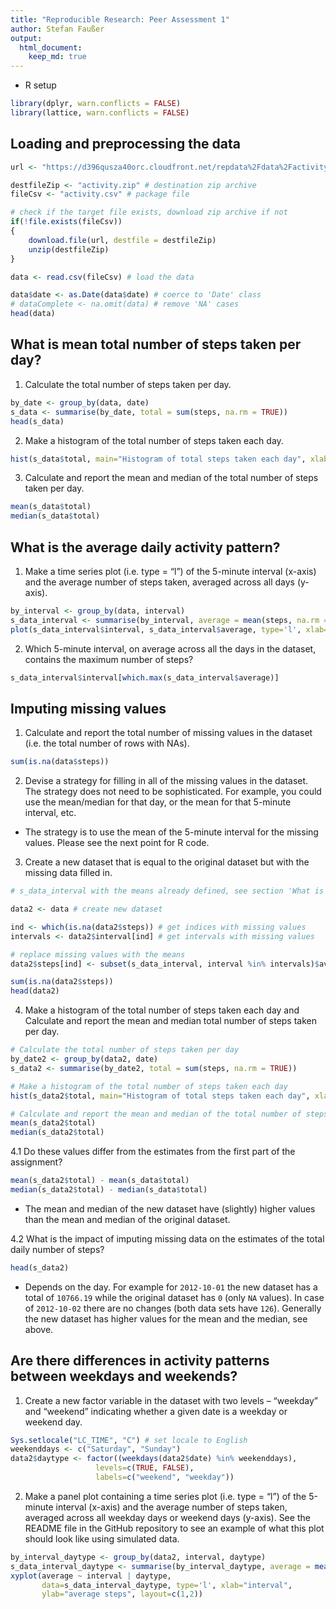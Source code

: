 ```yaml
---
title: "Reproducible Research: Peer Assessment 1"
author: Stefan Faußer
output: 
  html_document:
    keep_md: true
---
```


- R setup
```r
library(dplyr, warn.conflicts = FALSE)
library(lattice, warn.conflicts = FALSE)
```

## Loading and preprocessing the data

```r
url <- "https://d396qusza40orc.cloudfront.net/repdata%2Fdata%2Factivity.zip"

destfileZip <- "activity.zip" # destination zip archive
fileCsv <- "activity.csv" # package file

# check if the target file exists, download zip archive if not
if(!file.exists(fileCsv))
{
    download.file(url, destfile = destfileZip)
    unzip(destfileZip)
}

data <- read.csv(fileCsv) # load the data

data$date <- as.Date(data$date) # coerce to 'Date' class
# dataComplete <- na.omit(data) # remove 'NA' cases
head(data)
```

## What is mean total number of steps taken per day?

1. Calculate the total number of steps taken per day.
```r
by_date <- group_by(data, date)
s_data <- summarise(by_date, total = sum(steps, na.rm = TRUE))
head(s_data)
```

2. Make a histogram of the total number of steps taken each day.
```r
hist(s_data$total, main="Histogram of total steps taken each day", xlab="total steps", breaks=10)
```

3. Calculate and report the mean and median of the total number of steps taken per day.
```r
mean(s_data$total)
median(s_data$total)
```

## What is the average daily activity pattern?

1. Make a time series plot (i.e. type = "l") of the 5-minute interval (x-axis) and the average number of steps taken, averaged across all days (y-axis).

```r
by_interval <- group_by(data, interval)
s_data_interval <- summarise(by_interval, average = mean(steps, na.rm = TRUE))
plot(s_data_interval$interval, s_data_interval$average, type='l', xlab="interval", ylab="average steps")
```

2. Which 5-minute interval, on average across all the days in the dataset, contains the maximum number of steps?

```r
s_data_interval$interval[which.max(s_data_interval$average)]
```

## Imputing missing values

1. Calculate and report the total number of missing values in the dataset (i.e. the total number of rows with NAs).
```r
sum(is.na(data$steps))
```

2. Devise a strategy for filling in all of the missing values in the dataset. The strategy does not need to be sophisticated. For example, you could use the mean/median for that day, or the mean for that 5-minute interval, etc.

- The strategy is to use the mean of the 5-minute interval for the missing values. Please see the next point for R code.

3. Create a new dataset that is equal to the original dataset but with the missing data filled in.

```r
# s_data_interval with the means already defined, see section 'What is the average daily activity pattern'

data2 <- data # create new dataset

ind <- which(is.na(data2$steps)) # get indices with missing values
intervals <- data2$interval[ind] # get intervals with missing values

# replace missing values with the means
data2$steps[ind] <- subset(s_data_interval, interval %in% intervals)$average

sum(is.na(data2$steps))
head(data2)
```

4. Make a histogram of the total number of steps taken each day and Calculate and report the mean and median total number of steps taken per day.

```r
# Calculate the total number of steps taken per day
by_date2 <- group_by(data2, date)
s_data2 <- summarise(by_date2, total = sum(steps, na.rm = TRUE))

# Make a histogram of the total number of steps taken each day
hist(s_data2$total, main="Histogram of total steps taken each day", xlab="total steps", breaks=10)

# Calculate and report the mean and median of the total number of steps taken per day
mean(s_data2$total)
median(s_data2$total)
```

4.1 Do these values differ from the estimates from the first part of the assignment?

```r
mean(s_data2$total) - mean(s_data$total)
median(s_data2$total) - median(s_data$total)
```

- The mean and median of the new dataset have (slightly) higher values than the mean and median of the original dataset.

4.2 What is the impact of imputing missing data on the estimates of the total daily number of steps?

```r
head(s_data2)
```

- Depends on the day. For example for `2012-10-01` the new dataset has a total of `10766.19` while the original dataset has `0` (only `NA` values). In case of `2012-10-02` there are no changes (both data sets have `126`). Generally the new dataset has higher values for the mean and the median, see above.

## Are there differences in activity patterns between weekdays and weekends?

1. Create a new factor variable in the dataset with two levels – “weekday” and “weekend” indicating whether a given date is a weekday or weekend day.

```r
Sys.setlocale("LC_TIME", "C") # set locale to English
weekenddays <- c("Saturday", "Sunday")
data2$daytype <- factor((weekdays(data2$date) %in% weekenddays), 
                   levels=c(TRUE, FALSE), 
                   labels=c("weekend", "weekday"))
```

2. Make a panel plot containing a time series plot (i.e. type = "l") of the 5-minute interval (x-axis) and the average number of steps taken, averaged across all weekday days or weekend days (y-axis). See the README file in the GitHub repository to see an example of what this plot should look like using simulated data.

```r
by_interval_daytype <- group_by(data2, interval, daytype)
s_data_interval_daytype <- summarise(by_interval_daytype, average = mean(steps))
xyplot(average ~ interval | daytype, 
       data=s_data_interval_daytype, type='l', xlab="interval",
       ylab="average steps", layout=c(1,2))
```
